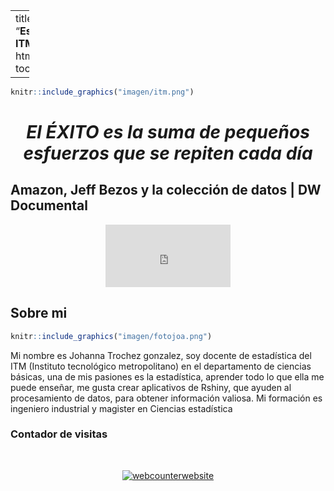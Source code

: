 
---
title: "**Estadística ITM**"
output:
  html_document:
    toc_float: false
   
---
<!-- Global site tag (gtag.js) - Google Analytics -->
<script async src="https://www.googletagmanager.com/gtag/js?id=G-6FW9MX8HJM"></script>
<script>
  window.dataLayer = window.dataLayer || [];
  function gtag(){dataLayer.push(arguments);}
  gtag('js', new Date());

  gtag('config', 'G-6FW9MX8HJM');
</script>

```r
knitr::include_graphics("imagen/itm.png")
```



<center> <h1> *El ÉXITO es la suma de pequeños esfuerzos que se repiten cada día* 

</h1> </center> 




## Amazon, Jeff Bezos y la colección de datos | DW Documental

<div style="text-align: center;"><iframe width="200" height="100" src="https://www.youtube.com/embed/UzGemfwaTT8" frameborder="0" allow="accelerometer; autoplay; encrypted-media; gyroscope; picture-in-picture" allowfullscreen></iframe></div>



## Sobre mi 

```r
knitr::include_graphics("imagen/fotojoa.png")
```

Mi nombre es Johanna Trochez gonzalez, soy docente de estadística del ITM (Instituto tecnológico metropolitano) en el departamento de ciencias básicas, una de mis pasiones es la estadística, aprender todo lo que ella me puede enseñar, me gusta crear aplicativos de Rshiny, que ayuden al procesamiento de datos, para obtener información valiosa. Mi formación es ingeniero industrial y magister en Ciencias estadística


### **Contador de visitas**

<br/>
<center> 




<!-- hitwebcounter Code START -->
<a href="https://www.hitwebcounter.com" target="_blank">
<img src="https://hitwebcounter.com/counter/counter.php?page=7209915&style=0040&nbdigits=5&type=page&initCount=900" title="User Stats" Alt="webcounterwebsite"   border="0" >
</a>                                    
                    


  
                            